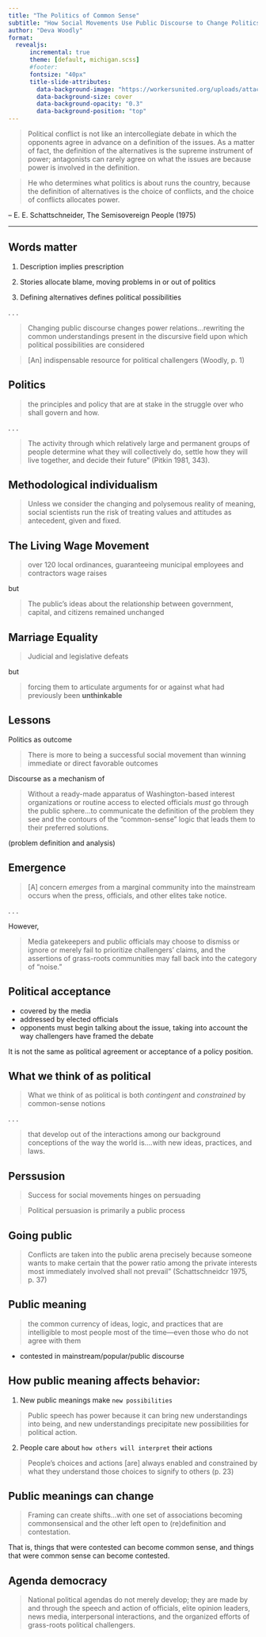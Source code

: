 ```yaml
---
title: "The Politics of Common Sense"
subtitle: "How Social Movements Use Public Discourse to Change Politics and Win Acceptance"
author: "Deva Woodly"
format: 
  revealjs:
      incremental: true  
      theme: [default, michigan.scss]
      #footer:  
      fontsize: "40px"
      title-slide-attributes:
        data-background-image: "https://workersunited.org/uploads/attachments/ckv89jtbt0058oldzbrd4mewk-fredsign.full.png"
        data-background-size: cover
        data-background-opacity: "0.3"
        data-background-position: "top"
---
```



> Political conflict is not like an intercollegiate debate in which the opponents agree in advance on a definition of the issues. As a matter of fact, the definition of the alternatives is the supreme instrument of power; antagonists can rarely agree on what the issues are because power is involved in the definition. 

> He who determines what politics is about runs the country, because the definition of alternatives is the choice of conflicts, and the choice of conflicts allocates power.

-- E. E. Schattschneider, The Semisovereign People (1975)

---

## Words matter

1) Description implies prescription 

2) Stories allocate blame, moving problems in or out of politics

3) Defining alternatives defines political possibilities

. . . 

> Changing public discourse changes power relations...rewriting the common understandings present in the discursive field upon which political possibilities are considered 

> [An] indispensable resource for political challengers (Woodly, p. 1)


## Politics 

> the principles and policy that are at stake in the struggle over who shall govern and how.

. . . 

> The activity through which relatively large and permanent groups of people determine what they will collectively do, settle how they will live together, and decide their future” (Pitkin 1981, 343).


## {background-image="https://upload.wikimedia.org/wikipedia/commons/thumb/f/fb/Overton_Window_diagram.svg/330px-Overton_Window_diagram.svg.png" background-size="contain"}


## Methodological individualism

> Unless we consider the changing and polysemous reality of meaning, social scientists run the risk of treating values and attitudes as antecedent, given and fixed.

## The Living Wage Movement 

> over 120 local ordinances, guaranteeing municipal employees and contractors wage raises 

but

> The public's ideas about the relationship between government, capital, and citizens remained unchanged

## Marriage Equality 

> Judicial and legislative defeats

but

> forcing them to articulate arguments for or against what had previously been **unthinkable**


## Lessons 

Politics as outcome

> There is more to being a successful social movement than winning immediate or direct favorable outcomes 

Discourse as a mechanism of 

> Without a ready-made apparatus of Washington-based interest organizations or routine access to elected officials *must* go through the public sphere...to communicate the definition of the problem they see and the contours of the "common-sense" logic that leads them to their preferred solutions.

(problem definition and analysis)


## Emergence 

> [A] concern *emerges* from a marginal community into the mainstream occurs when the press, officials, and other elites take notice.

. . . 

However,  

> Media gatekeepers and public officials may choose to dismiss or ignore or merely fail to prioritize challengers' claims, and the assertions of grass-roots communities may fall back into the category of "noise." 

## Political acceptance

- covered by the media 
- addressed by elected officials 
- opponents must begin talking about the issue, taking into account the way challengers have framed the debate

It is not the same as political agreement or acceptance of a policy position.

## What we think of as political

> What we think of as political is both *contingent* and *constrained* by common-sense notions

. . . 

>  that develop out of the interactions among our background conceptions of the way the world is....with new ideas, practices, and laws. 



## Perssusion

> Success for social movements hinges on persuading 

> Political persuasion is primarily a public process

## Going public 

> Conflicts are taken into the public arena precisely because someone wants to make certain that the power ratio among the private interests most immediately involved shall not prevail" (Schattschneidcr 1975, p. 37)

## {background-image="https://platform.vox.com/wp-content/uploads/sites/2/chorus/uploads/chorus_asset/file/19182392/GettyImages_1071538436.jpg?quality=90&strip=all&crop=0%2C0%2C100%2C100&w=750"}

## {background-image="https://platform.vox.com/wp-content/uploads/sites/2/chorus/uploads/chorus_asset/file/8081897/coal_miner_jobs_protest.jpg"}


## {background-image="https://www.nationalnursesunited.org/sites/default/files/nnu/graphics/hero/climate-action-hero.jpg"}

## Public meaning 

> the common currency of ideas, logic, and practices that are intelligible to most people most of the time---even those who do not agree with them

- contested in mainstream/popular/public discourse

## How public meaning affects behavior: 

(1) New public meanings make `new possibilities`

> Public speech has power because it can bring new understandings into being, and new understandings precipitate new possibilities for political action.

(2) People care about `how others will interpret` their actions

> People's choices and actions [are] always enabled and constrained by what they understand those choices to signify to others (p. 23)

## Public meanings can change 

> Framing can create shifts...with one set of associations becoming commonsensical and the other left open to (re)definition and contestation.

That is, things that were contested can become common sense, and things that were common sense can become contested. 


## Agenda democracy 

> National political agendas do not merely develop; they are made by and through the
speech and action of officials, elite opinion leaders, news media, interpersonal
interactions, and the organized efforts of grass-roots political challengers.





<!--"our" and Americans-->
